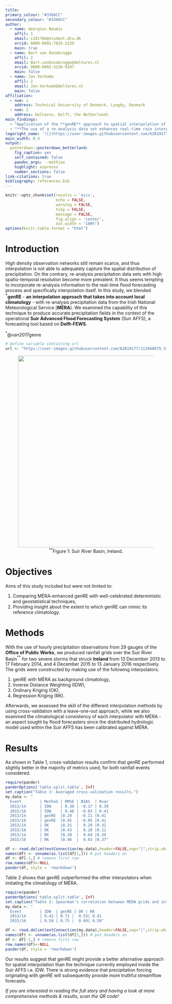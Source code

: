 ---
title:
primary_colour: "#3366CC"
secondary_colour: "#3366CC"
author:
  - name: Georgios Boumis
    affil: 1
    email: s181784@student.dtu.dk
    orcid: 0000-0001-7825-5239
    main: true
  - name: Bart van Osnabrugge
    affil: 2
    email: Bart.vanOsnabrugge@deltares.nl
    orcid: 0000-0002-3156-9107
    main: false
  - name: Jan Verkade
    affil: 2
    email: Jan.Verkade@deltares.nl
    main: false
affiliation:
  - num: 1
    address: Technical University of Denmark, Lyngby, Denmark
  - num: 2
    address: Deltares, Delft, the Netherlands
main_findings:
  - "Application of the **genRE** approach to spatial interpolation of precipitation gauge data for the Suir River Basin."
  - "**The use of a re-analysis data set enhances real-time rain interpolation...**"
logoright_name: '![](https://user-images.githubusercontent.com/62819177/113247604-fcd1a900-9280-11eb-93dc-b81c453fa8e1.png){.main-img-right}'
main_width: 0.4
output: 
  posterdown::posterdown_betterland:
    fig_caption: yes
    self_contained: false
    pandoc_args: --mathjax
    highlight: espresso
    number_sections: false
link-citations: true
bibliography: references.bib
---

```{r, include=FALSE}
knitr::opts_chunk$set(results = 'asis',
                      echo = FALSE,
                      warning = FALSE,
                      tidy = FALSE,
                      message = FALSE,
                      fig.align = 'center',
                      out.width = "100%")
options(knitr.table.format = "html") 
```

# Introduction

High density observation networks still remain scarce, and thus interpolation is not able to adequately capture the spatial distribution of precipitation. On the contrary, re-analysis precipitation data sets with high spatio-temporal resolution become more prevalent. It thus seems tempting to incorporate re-analysis information to the real-time flood forecasting process and specifically interpolation itself.\newline
In this study, we blended **$^*$genRE** - **an interpolation approach that takes into account local climatology** - with re-analysis precipitation data from the Irish National Meteorological Service (**MÉRA**). We examined the capability of this technique to produce accurate precipitation fields in the context of the operational **Suir Advanced Flood Forecasting System** (Suir AFFS), a forecasting tool based on **Delft-FEWS**.

$^*$@van2017genre

```{r, echo=FALSE}
# Define variable containing url
url <- "https://user-images.githubusercontent.com/62819177/113468675-3f27f100-940d-11eb-9840-681333502ef3.png"
```

<center><figure><img src="`r url`" height="600px" width="700px"><figcaption> $^{**}$Figure 1: Suir River Basin, Ireland. 
    </figcaption></figure></center>

# Objectives

Aims of this study included but were not limited to:

1. Comparing MÉRA-enhanced genRE with well-celebrated deterministic and geostatistical techniques,
2. Providing insight about the extent to which genRE can mimic its reference climatology.

# Methods

With the use of hourly precipitation observations from 29 gauges of the **Office of Public Works**, we produced rainfall grids over the Suir River Basin$^{**}$ for two severe storms that struck **Ireland** from 13 December 2013 to 17 February 2014, and 4 December 2015 to 13 January 2016 respectively. The grids were constructed by making use of the following interpolators:

1. genRE with MÉRA as background climatology,
2. Inverse Distance Weighting (IDW),
3. Ordinary Kriging (OK),
4. Regression Kriging (RK).

Afterwards, we assessed the skill of the different interpolation methods by using cross-validation with a leave-one-out approach, while we also examined the climatological consistency of each interpolator with MÉRA - an aspect sought by flood forecasters since the distributed hydrologic model used within the Suir AFFS has been calibrated against MÉRA.

# Results

As shown in Table 1, cross-validation results confirm that genRE performed slightly better in the majority of metrics used, for both rainfall events considered.

```{r table-1, echo=FALSE, message=FALSE, warnings=FALSE}
require(pander)
panderOptions('table.split.table', Inf)
set.caption("Table 1: Averaged cross-validation results.")
my.data <- "
  Event        | Method | RMSE | BIAS  | Rvar 
  2013/14      | IDW    | 0.30 | -0.17 | 0.39
  2015/16      | IDW    | 0.46 | -0.03 | 0.41
  2013/14      | genRE  |0.29  | -0.11 |0.41
  2015/16      | genRE  |0.45  | -0.05 |0.41
  2013/14      | OK     |0.31  |  0.29 |0.32
  2015/16      | OK     |0.43  |  0.20 |0.21
  2013/14      | RK     |0.30  |  0.64 |0.39
  2015/16      | RK     |0.46  |  0.63 |0.37"

df <- read.delim(textConnection(my.data),header=FALSE,sep="|",strip.white=TRUE,stringsAsFactors=FALSE)
names(df) <- unname(as.list(df[1,])) # put headers on
df <- df[-1,] # remove first row
row.names(df)<-NULL
pander(df, style = 'rmarkdown')
```

Table 2 shows that genRE outperformed the other interpolators when imitating the climatology of MÉRA.

```{r table-2, echo=FALSE, message=FALSE, warnings=FALSE}
require(pander)
panderOptions('table.split.table', Inf)
set.caption("Table 2: Spearman's correlation between MÉRA grids and interpolation grids.")
my.data <- "
  Event        | IDW  | genRE | OK | RK 
  2013/14      | 0.42 | 0.72 |  0.53| 0.41
  2015/16      | 0.58 | 0.75 |  0.69| 0.58"

df <- read.delim(textConnection(my.data),header=FALSE,sep="|",strip.white=TRUE,stringsAsFactors=FALSE)
names(df) <- unname(as.list(df[1,])) # put headers on
df <- df[-1,] # remove first row
row.names(df)<-NULL
pander(df, style = 'rmarkdown')
```

Our results suggest that genRE might provide a better alternative approach for spatial interpolation than the technique currently employed inside the Suir AFFS i.e. IDW. There is strong evidence that precipitation forcing originating with genRE will subsequently provide more truthful streamflow forecasts.

*If you are interested in reading the full story and having a look at more comprehensive methods & results, scan the QR code!*